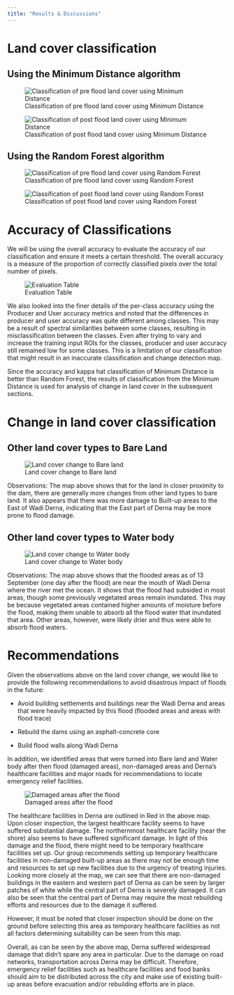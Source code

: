 ```yaml
---
title: "Results & Discussions"
---
```


# Land cover classification

## Using the Minimum Distance algorithm

![Classification of pre flood land cover using Minimum Distance](img/Land_cover_classification_MD_Pre.png)

![Classification of post flood land cover using Minimum Distance](img/Land_cover_classification_MD_Post.png)

## Using the Random Forest algorithm

![Classification of pre flood land cover using Random Forest](img/Land_cover_classification_RF_Pre.png)

![Classification of post flood land cover using Random Forest](img/Land_cover_classification_RF_Post.png)

# Accuracy of Classifications

We will be using the overall accuracy to evaluate the accuracy of our classification and ensure it meets a certain threshold. The overall accuracy is a measure of the proportion of correctly classified pixels over the total number of pixels.

![Evaluation Table](img/evaluation_table.png){fig-align="center"}

We also looked into the finer details of the per-class accuracy using the Producer and User accuracy metrics and noted that the differences in producer and user accuracy was quite different among classes. This may be a result of spectral similarities between some classes, resulting in misclassification between the classes. Even after trying to vary and increase the training input ROIs for the classes, producer and user accuracy still remained low for some classes. This is a limitation of our classification that might result in an inaccurate classification and change detection map. 

Since the accuracy and kappa hat classification of Minimum Distance is better than Random Forest, the results of classification from the Minimum Distance is used for analysis of change in land cover in the subsequent sections.

# Change in land cover classification

## Other land cover types to Bare Land

![Land cover change to Bare land](img/land_cover_change_bare_land.png){fig-align="center"}

Observations: The map above shows that for the land in closer proximity to the dam, there are generally more changes from other land types to bare land. It also appears that there was more damage to Built-up areas to the East of Wadi Derna, indicating that the East part of Derna may be more prone to flood damage.

## Other land cover types to Water body

![Land cover change to Water body](img/land_cover_change_water_body.png){fig-align="center"}

Observations: The map above shows that the flooded areas as of 13 September (one day after the flood) are near the mouth of Wadi Derna where the river met the ocean. It shows that the flood had subsided in most areas, though some previously vegetated areas remain inundated. This may be because vegetated areas contained higher amounts of moisture before the flood, making them unable to absorb all the flood water that inundated that area. Other areas, however, were likely drier and thus were able to absorb flood waters.

# Recommendations

Given the observations above on the land cover change, we would like to provide the following recommendations to avoid disastrous impact of floods in the future:

-   Avoid building settlements and buildings near the Wadi Derna and areas that were heavily impacted by this flood (flooded areas and areas with flood trace)

-   Rebuild the dams using an asphalt-concrete core

-   Build flood walls along Wadi Derna

In addition, we identified areas that were turned into Bare land and Water body after then flood (damaged areas), non-damaged areas and Derna's healthcare facilities and major roads for recommendations to locate emergency relief facilities.

![Damaged areas after the flood](img/land_cover_change_damaged_areas.png){fig-align="center"}

The healthcare facilities in Derna are outlined in Red in the above map. Upon closer inspection, the largest healthcare facility seems to have suffered substantial damage. The northernmost healthcare facility (near the shore) also seems to have suffered significant damage. In light of this damage and the flood, there might need to be temporary healthcare facilities set up. Our group recommends setting up temporary healthcare facilities in non-damaged built-up areas as there may not be enough time and resources to set up new facilities due to the urgency of treating injuries. Looking more closely at the map, we can see that there are non-damaged buildings in the eastern and western part of Derna as can be seen by larger patches of white while the central part of Derna is severely damaged. It can also be seen that the central part of Derna may require the most rebuilding efforts and resources due to the damage it suffered.

However, it must be noted that closer inspection should be done on the ground before selecting this area as temporary healthcare facilities as not all factors determining suitability can be seen from this map.

Overall, as can be seen by the above map, Derna suffered widespread damage that didn't spare any area in particular. Due to the damage on road networks, transportation across Derna may be difficult. Therefore, emergency relief facilities such as healthcare facilities and food banks should aim to be distributed across the city and make use of existing built-up areas before evacuation and/or rebuilding efforts are in place.
